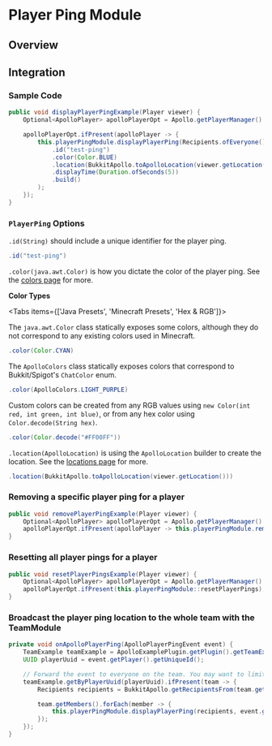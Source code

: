 
# Player Ping Module

## Overview



## Integration

### Sample Code

```java
public void displayPlayerPingExample(Player viewer) {
    Optional<ApolloPlayer> apolloPlayerOpt = Apollo.getPlayerManager().getPlayer(viewer.getUniqueId());

    apolloPlayerOpt.ifPresent(apolloPlayer -> {
        this.playerPingModule.displayPlayerPing(Recipients.ofEveryone(), PlayerPing.builder()
            .id("test-ping")
            .color(Color.BLUE)
            .location(BukkitApollo.toApolloLocation(viewer.getLocation()))
            .displayTime(Duration.ofSeconds(5))
            .build()
        );
    });
}
```

### `PlayerPing` Options

`.id(String)` should include a unique identifier for the player ping.

```java
.id("test-ping")
```

`.color(java.awt.Color)` is how you dictate the color of the player ping. See the [colors page](/apollo/developers/utilities/colors) for more.

**Color Types**

<Tabs items={['Java Presets', 'Minecraft Presets', 'Hex & RGB']}>
<Tab>

The `java.awt.Color` class statically exposes some colors, although they do not correspond to any existing colors used in Minecraft.

```java
.color(Color.CYAN)
```

</Tab>

<Tab>

The `ApolloColors` class statically exposes colors that correspond to Bukkit/Spigot's `ChatColor` enum.

```java
.color(ApolloColors.LIGHT_PURPLE)
```

</Tab>

<Tab>

Custom colors can be created from any RGB values using `new Color(int red, int green, int blue)`, or from any hex color using `Color.decode(String hex)`.

```java
.color(Color.decode("#FF00FF"))
```

</Tab>
</Tabs>

`.location(ApolloLocation)` is using the `ApolloLocation` builder to create the location. See the [locations page](/apollo/developers/utilities/locations) for more.

```java
.location(BukkitApollo.toApolloLocation(viewer.getLocation()))
```

### Removing a specific player ping for a player

```java
public void removePlayerPingExample(Player viewer) {
    Optional<ApolloPlayer> apolloPlayerOpt = Apollo.getPlayerManager().getPlayer(viewer.getUniqueId());
    apolloPlayerOpt.ifPresent(apolloPlayer -> this.playerPingModule.removePlayerPing(apolloPlayer, "test-ping"));
}
```

### Resetting all player pings for a player

```java
public void resetPlayerPingsExample(Player viewer) {
    Optional<ApolloPlayer> apolloPlayerOpt = Apollo.getPlayerManager().getPlayer(viewer.getUniqueId());
    apolloPlayerOpt.ifPresent(this.playerPingModule::resetPlayerPings);
}
```

### Broadcast the player ping location to the whole team with the TeamModule

```java
private void onApolloPlayerPing(ApolloPlayerPingEvent event) {
    TeamExample teamExample = ApolloExamplePlugin.getPlugin().getTeamExample();
    UUID playerUuid = event.getPlayer().getUniqueId();

    // Forward the event to everyone on the team. You may want to limit by distance or other factors.
    teamExample.getByPlayerUuid(playerUuid).ifPresent(team -> {
        Recipients recipients = BukkitApollo.getRecipientsFrom(team.getMembers());

        team.getMembers().forEach(member -> {
            this.playerPingModule.displayPlayerPing(recipients, event.getPing());
        });
    });
}
```
